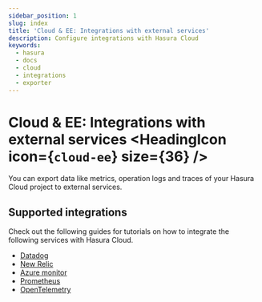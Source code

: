 ```yaml
---
sidebar_position: 1
slug: index
title: 'Cloud & EE: Integrations with external services'
description: Configure integrations with Hasura Cloud
keywords:
  - hasura
  - docs
  - cloud
  - integrations
  - exporter
---
```



# Cloud & EE: Integrations with external services <HeadingIcon icon={`cloud-ee`} size={36} />

You can export data like metrics, operation logs and traces of your Hasura Cloud project to external services.

## Supported integrations

Check out the following guides for tutorials on how to integrate the following services with Hasura Cloud.

- [Datadog](/observability/integrations/datadog.mdx)
- [New Relic](/observability/integrations/newrelic.mdx)
- [Azure monitor](/observability/integrations/azure-monitor.mdx)
- [Prometheus](/observability/integrations/prometheus.mdx)
- [OpenTelemetry](/observability/integrations/opentelemetry.mdx)
